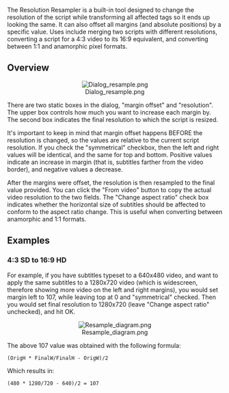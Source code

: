 The Resolution Resampler is a built-in tool designed to change the resolution of the script while transforming all affected tags so it ends up looking the same. It can also offset all margins (and absolute positions) by a specific value. Uses include merging two scripts with different resolutions, converting a script for a 4:3 video to its 16:9 equivalent, and converting between 1:1 and anamorphic pixel formats.

== Overview ==
<center>[[Image:Dialog resample.png]]</center>

There are two static boxes in the dialog, "margin offset" and "resolution". The upper box controls how much you want to increase each margin by. The second box indicates the final resolution to which the script is resized.

It's important to keep in mind that margin offset happens BEFORE the resolution is  changed, so the values are relative to the current script resolution. If you check the "symmetrical" checkbox, then the left and right values will be identical, and the same for top and bottom. Positive values indicate an increase in margin (that is, subtitles farther from the video border), and negative values a decrease.

After the margins were offset, the resolution is then resampled to the final value provided. You can click the "From video" button to copy the actual video resolution to the two fields. The "Change aspect ratio" check box indicates whether the horizontal size of subtitles should be affected to conform to the aspect ratio change. This is useful when converting between anamorphic and 1:1 formats.

== Examples ==
=== 4:3 SD to 16:9 HD ===
For example, if you have subtitles typeset to a 640x480 video, and want to apply the same subtitles to a 1280x720 video (which is widescreen, therefore showing more video on the left and right margins), you would set margin left to 107, while leaving top at 0 and "symmetrical" checked. Then you would set final resolution to 1280x720 (leave "Change aspect ratio" unchecked), and hit OK.

<center>[[Image:Resample diagram.png]]</center>

The above 107 value was obtained with the following formula:
 (OrigH * FinalW/FinalH - OrigW)/2
Which results in:
 (480 * 1280/720 - 640)/2 = 107